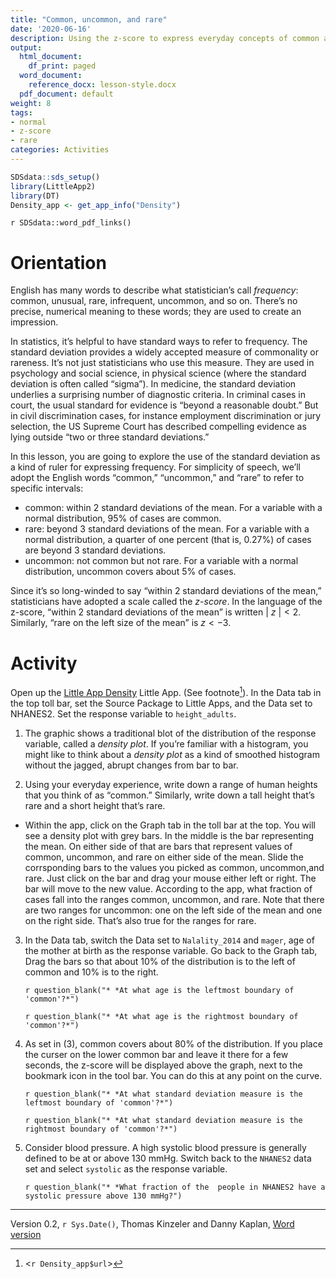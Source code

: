 ```yaml
---
title: "Common, uncommon, and rare"
date: '2020-06-16'
description: Using the z-score to express everyday concepts of common and rare.
output:
  html_document:
    df_print: paged
  word_document:
    reference_docx: lesson-style.docx
  pdf_document: default
weight: 8
tags:
- normal
- z-score
- rare
categories: Activities
---
```


```r
SDSdata::sds_setup()
library(LittleApp2)
library(DT)
Density_app <- get_app_info("Density")
```

`r SDSdata::word_pdf_links()`

# Orientation 

English has many words to describe what statistician's call *frequency*: common, unusual, rare, infrequent, uncommon, and so on. There's no precise, numerical meaning to these words; they are used to create an impression.

In statistics, it's helpful to have standard ways to refer to frequency. The standard deviation provides a widely accepted measure of commonality  or rareness. It's not just statisticians who use this measure. They are used in psychology and social science, in physical science (where the standard deviation is often called "sigma"). In medicine, the standard deviation underlies a surprising number of diagnostic criteria. In criminal cases in court, the usual standard for evidence is "beyond a reasonable doubt." But in civil discrimination cases, for instance employment discrimination or jury selection, the US Supreme Court has described compelling evidence as lying outside "two or three standard deviations."

In this lesson, you are going to explore the use of the standard deviation as a kind of ruler for expressing frequency. For simplicity of speech,  we'll adopt the English words "common,"  "uncommon," and "rare" to refer to specific intervals:

* common: within 2 standard deviations of the mean. For a variable with a normal distribution, 95% of cases are common.
* rare: beyond 3 standard deviations of the mean. For a variable with a normal distribution, a quarter of one percent (that is, 0.27%) of cases are beyond 3 standard deviations.
* uncommon: not common but not rare. For a variable with  a  normal distribution, uncommon covers about 5% of cases.  

Since it's so long-winded to say "within 2 standard deviations of the mean," statisticians have adopted a scale called the *z-score*. In the language of the z-score, "within 2 standard deviations of the mean" is written $|\ z\ | < 2$. Similarly, "rare on  the left size of the mean" is $z < -3$.


# Activity

Open up the [Little App Density](`r Density_app$url`)  Little App. (See footnote^[<`r Density_app$url`>]).  In the Data tab in the top toll bar, set the Source Package to Little Apps, and the Data set to NHANES2. Set the response variable to `height_adults`. 

1. The graphic shows a traditional blot of the distribution of the response variable, called a *density plot*. If you're familiar with a histogram, you might like to think about a *density plot* as a kind of smoothed histogram without the jagged, abrupt changes from bar to bar.

    
2. Using your everyday experience, write down a range of human heights that you think of as "common." Similarly, write down a tall height that's rare and a short height that's rare.

* Within the app, click on the Graph tab in the toll bar at the top. You will see a density plot with grey bars. In the middle is the bar representing the mean. On either side of that are bars that represent values of common, uncommon, and rare on either side of the mean. Slide the corrsponding bars to the values you picked as common, uncommon,and rare. Just click on the bar and drag your mouse either left or right. The bar will move to the new value. According to the app, what fraction of cases fall into the ranges common, uncommon,  and rare. Note that there are two ranges for uncommon: one on the left side of the mean and one on the right side. That's also true for the ranges for rare.


3. In the Data tab, switch the Data set to `Nalality_2014` and `mager`, age of the mother at birth as the response variable. Go back to the Graph tab, Drag the bars so that about 10% of the distribution is to the left of common and 10% is to the right.  

    `r question_blank("* *At what age is the leftmost boundary of 'common'?*")`
    
    `r question_blank("* *At what age is the rightmost boundary of 'common'?*")`


4. As set in  (3), common covers about 80% of the distribution. If you place the curser on the lower common bar and leave it there for a few seconds, the z-score will be displayed above the graph, next to the bookmark icon in the tool bar. You can do this at any point on the curve. 

    `r question_blank("* *At what standard deviation measure is the leftmost boundary of 'common'?*")`
    
    `r question_blank("* *At what standard deviation measure is the rightmost boundary of 'common'?*")`

5. Consider blood pressure. A high systolic blood pressure is generally defined to be at or above 130 mmHg. Switch back to the `NHANES2` data set and select `systolic` as the response variable. 

    `r question_blank("* *What fraction of the  people in NHANES2 have a systolic pressure above 130 mmHg?")`



----------------------

Version 0.2, `r Sys.Date()`, Thomas Kinzeler and Danny Kaplan, [Word version](`r paste0("/word-versions/",tools::file_path_sans_ext(knitr::current_input()), ".docx")`)
